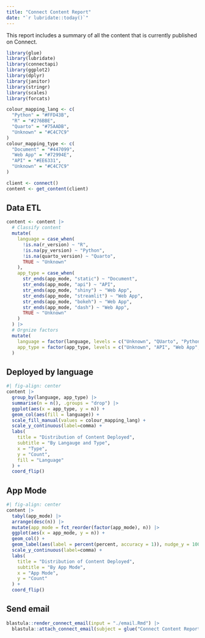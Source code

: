 ```yaml
---
title: "Connect Content Report"
date: "`r lubridate::today()`"
---
```


This report includes a summary of all the content that is currently published on Connect.

```r
library(glue)
library(lubridate)
library(connectapi)
library(ggplot2)
library(dplyr)
library(janitor)
library(stringr)
library(scales)
library(forcats)

colour_mapping_lang <- c(
  "Python" = "#FFD43B",
  "R" = "#276BBE",
  "Quarto" = "#75AADB",
  "Unknown" = "#C4C7C9"
)
colour_mapping_type <- c(
  "Document" = "#447099",
  "Web App" = "#72994E",
  "API" = "#EE6331",
  "Unknown" = "#C4C7C9"
)

client <- connect()
content <- get_content(client)
```

## Data ETL

```r
content <- content |>
  # Classify content
  mutate(
    language = case_when(
      !is.na(r_version) ~ "R",
      !is.na(py_version) ~ "Python",
      !is.na(quarto_version) ~ "Quarto",
      TRUE ~ "Unknown"
    ),
    app_type = case_when(
      str_ends(app_mode, "static") ~ "Document",
      str_ends(app_mode, "api") ~ "API",
      str_ends(app_mode, "shiny") ~ "Web App",
      str_ends(app_mode, "streamlit") ~ "Web App",
      str_ends(app_mode, "bokeh") ~ "Web App",
      str_ends(app_mode, "dash") ~ "Web App",
      TRUE ~ "Unknown"
    )
  ) |> 
  # Orgnize factors
  mutate(
    language = factor(language, levels = c("Unknown", "QUarto", "Python", "R")),
    app_type = factor(app_type, levels = c("Unknown", "API", "Web App", "Document"))
  )
```

## Deployed by language

```r
#| fig-align: center
content |> 
  group_by(language, app_type) |>
  summarise(n = n(), .groups = "drop") |> 
  ggplot(aes(x = app_type, y = n)) +
  geom_col(aes(fill = language)) +
  scale_fill_manual(values = colour_mapping_lang) +
  scale_y_continuous(label=comma) +
  labs(
    title = "Distribution of Content Deployed",
    subtitle = "By Langauge and Type",
    x = "Type",
    y = "Count",
    fill = "Language"
  ) +
  coord_flip()
```

## App Mode

```r
#| fig-align: center
content |> 
  tabyl(app_mode) |> 
  arrange(desc(n)) |> 
  mutate(app_mode = fct_reorder(factor(app_mode), n)) |> 
  ggplot(aes(x = app_mode, y = n)) +
  geom_col() +
  geom_label(aes(label = percent(percent, accuracy = 1)), nudge_y = 100) +
  scale_y_continuous(label=comma) +
  labs(
    title = "Distribution of Content Deployed",
    subtitle = "By App Mode",
    x = "App Mode",
    y = "Count"
  ) +
  coord_flip()
```

## Send email

```r
blastula::render_connect_email(input = "./email.Rmd") |> 
  blastula::attach_connect_email(subject = glue("Connect Content Report - {today()}"))
```